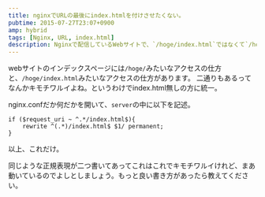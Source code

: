 ```yaml
---
title: nginxでURLの最後にindex.htmlを付けさせたくない。
pubtime: 2015-07-27T23:07+0900
amp: hybrid
tags: [Nginx, URL, index.html]
description: Nginxで配信しているWebサイトで、`/hoge/index.html`ではなくて`/hoge/`でアクセスさせるための設定の方法です。
---
```


webサイトのインデックスページには`/hoge/`みたいなアクセスの仕方と、`/hoge/index.html`みたいなアクセスの仕方があります。
二通りもあるってなんかキモチワルイよね。というわけでindex.html無しの方に統一。

nginx.confだか何だかを開いて、`server`の中に以下を記述。
``` nginx
if ($request_uri ~ ^.*/index.html$){
    rewrite ^(.*)/index.html$ $1/ permanent;
}
```
以上、これだけ。

同じような正規表現が二つ書いてあってこれはこれでキモチワルイけれど、まあ動いているのでよしとしましょう。もっと良い書き方があったら教えてください。

